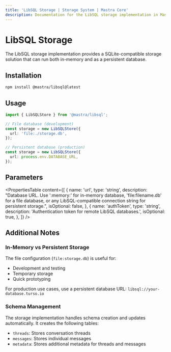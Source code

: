 ```yaml
---
title: 'LibSQL Storage | Storage System | Mastra Core'
description: Documentation for the LibSQL storage implementation in Mastra.
---
```


# LibSQL Storage

The LibSQL storage implementation provides a SQLite-compatible storage solution that can run both in-memory and as a persistent database.

## Installation

```bash copy
npm install @mastra/libsql@latest
```

## Usage

```typescript copy showLineNumbers
import { LibSQLStore } from '@mastra/libsql';

// File database (development)
const storage = new LibSQLStore({
  url: 'file:./storage.db',
});

// Persistent database (production)
const storage = new LibSQLStore({
  url: process.env.DATABASE_URL,
});
```

## Parameters

<PropertiesTable
  content={[
    {
      name: 'url',
      type: 'string',
      description:
        "Database URL. Use ':memory:' for in-memory database, 'file:filename.db' for a file database, or any LibSQL-compatible connection string for persistent storage.",
      isOptional: false,
    },
    {
      name: 'authToken',
      type: 'string',
      description: 'Authentication token for remote LibSQL databases.',
      isOptional: true,
    },
  ]}
/>

## Additional Notes

### In-Memory vs Persistent Storage

The file configuration (`file:storage.db`) is useful for:

- Development and testing
- Temporary storage
- Quick prototyping

For production use cases, use a persistent database URL: `libsql://your-database.turso.io`

### Schema Management

The storage implementation handles schema creation and updates automatically. It creates the following tables:

- `threads`: Stores conversation threads
- `messages`: Stores individual messages
- `metadata`: Stores additional metadata for threads and messages
